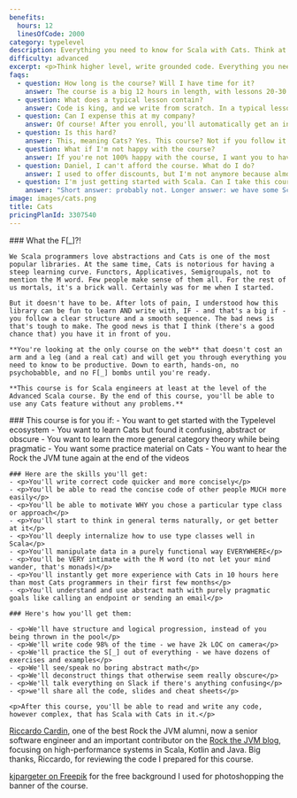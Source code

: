 ```yaml
---
benefits:
  hours: 12
  linesOfCode: 2000
category: typelevel
description: Everything you need to know for Scala with Cats. Think at a higher level, write grounded code.
difficulty: advanced
excerpt: <p>Think higher level, write grounded code. Everything you need to know to write Scala with one of the most popular libraries for functional programming.</p>
faqs:
  - question: How long is the course? Will I have time for it?
    answer: The course is a big 12 hours in length, with lessons 20-30 minutes each, and we write 2000+ lines of code. For a complex topic as Cats, I don't believe in 5-minute lectures or in fill-in-the-blanks quizzes. For best effectiveness, I recommend chunks of 1 hour of learning at a time. Note that 12 hours is just the total video time. If you put in the effort to do the exercises yourself (which I warmly recommend), the total time spent here can go to 20h+. Even so, it's 10x less than you would need if you learned by yourself.
  - question: What does a typical lesson contain?
    answer: Code is king, and we write from scratch. In a typical lesson I'll explain some concepts in short, then I'll dive right into the code. We write code most of the time, while explaining WHY each thing happens.
  - question: Can I expense this at my company?
    answer: Of course! After you enroll, you'll automatically get an invoice which you can use to reimburse this course with your employer.
  - question: Is this hard?
    answer: This, meaning Cats? Yes. This course? Not if you follow it closely and doing all the exercises. I've designed this as a smooth learning curve.
  - question: What if I'm not happy with the course?
    answer: If you're not 100% happy with the course, I want you to have your money back. It's a risk-free investment.
  - question: Daniel, I can't afford the course. What do I do?
    answer: I used to offer discounts, but I'm not anymore because almost nobody who took a discount actually completed a course, and I'd rather not have your money if you're not committed. The cheapest option for you would be to get the membership (which gives you access to all the other courses here) and then cancel when you're done.
  - question: I'm just getting started with Scala. Can I take this course?
    answer: "Short answer: probably not. Longer answer: we have some Scala starter code at the beginning of the course, but that's really not a replacement for the kind of experience we need in this course. We really need you to be comfortable with advanced language constructs - Cats is difficult enough as it is."
image: images/cats.png
title: Cats
pricingPlanId: 3307540
---
```



<CourseLayout>
  <Fragment slot="goal">
    ### What the F[_]?!

    We Scala programmers love abstractions and Cats is one of the most popular libraries. At the same time, Cats is notorious for having a steep learning curve. Functors, Applicatives, Semigroupals, not to mention the M word. Few people make sense of them all. For the rest of us mortals, it's a brick wall. Certainly was for me when I started.

    But it doesn't have to be. After lots of pain, I understood how this library can be fun to learn AND write with, IF - and that's a big if - you follow a clear structure and a smooth sequence. The bad news is that's tough to make. The good news is that I think (there's a good chance that) you have it in front of you.

    **You're looking at the only course on the web** that doesn't cost an arm and a leg (and a real cat) and will get you through everything you need to know to be productive. Down to earth, hands-on, no psychobabble, and no F[_] bombs until you're ready.

    **This course is for Scala engineers at least at the level of the Advanced Scala course. By the end of this course, you'll be able to use any Cats feature without any problems.**

  </Fragment>
  <Fragment slot="skills">
    ### This course is for you if:
    - You want to get started with the Typelevel ecosystem
    - You want to learn Cats but found it confusing, abstract or obscure
    - You want to learn the more general category theory while being pragmatic
    - You want some practice material on Cats
    - You want to hear the Rock the JVM tune again at the end of the videos

    ### Here are the skills you'll get:
    - <p>You'll write correct code quicker and more concisely</p>
    - <p>You'll be able to read the concise code of other people MUCH more easily</p>
    - <p>You'll be able to motivate WHY you chose a particular type class or approach</p>
    - <p>You'll start to think in general terms naturally, or get better at it</p>
    - <p>You'll deeply internalize how to use type classes well in Scala</p>
    - <p>You'll manipulate data in a purely functional way EVERYWHERE</p>
    - <p>You'll be VERY intimate with the M word (to not let your mind wander, that's monads)</p>
    - <p>You'll instantly get more experience with Cats in 10 hours here than most Cats programmers in their first few months</p>
    - <p>You'll understand and use abstract math with purely pragmatic goals like calling an endpoint or sending an email</p>

    ### Here's how you'll get them:

    - <p>We'll have structure and logical progression, instead of you being thrown in the pool</p>
    - <p>We'll write code 98% of the time - we have 2k LOC on camera</p>
    - <p>We'll practice the S[_] out of everything - we have dozens of exercises and examples</p>
    - <p>We'll see/speak no boring abstract math</p>
    - <p>We'll deconstruct things that otherwise seem really obscure</p>
    - <p>We'll talk everything on Slack if there's anything confusing</p>
    - <p>we'll share all the code, slides and cheat sheets</p>

    <p>After this course, you'll be able to read and write any code, however complex, that has Scala with Cats in it.</p>

  </Fragment>
  <Fragment slot="thanks">
    <p><a href="https://www.linkedin.com/in/riccardocardin/">Riccardo Cardin</a>, one of the best Rock the JVM alumni, now a senior software engineer and an important contributor on the <a href="/articles">Rock the JVM blog</a>, focusing on high-performance systems in Scala, Kotlin and Java. Big thanks, Riccardo, for reviewing the code I prepared for this course.</p>
    <p><a href="https://www.freepik.com/free-photo/3d-render-spotlights-grunge-brick-wall_1202914.htm">kjpargeter on Freepik</a> for the free background I used for photoshopping the banner of the course.</p>

  </Fragment>
</CourseLayout>
